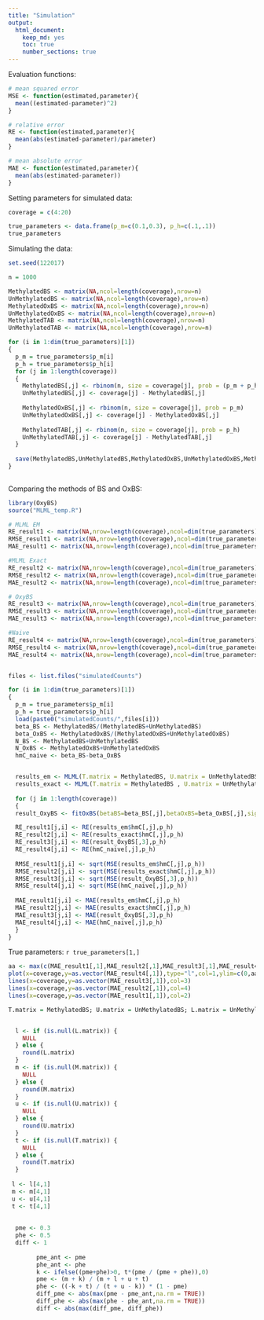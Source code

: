 ```yaml
---
title: "Simulation"
output:
  html_document:
    keep_md: yes
    toc: true
    number_sections: true
---
```



Evaluation functions:

```r
# mean squared error
MSE <- function(estimated,parameter){
  mean((estimated-parameter)^2)
}

# relative error
RE <- function(estimated,parameter){
  mean(abs(estimated-parameter)/parameter)
}

# mean absolute error
MAE <- function(estimated,parameter){
  mean(abs(estimated-parameter))
}

```


Setting parameters for simulated data:

```r
coverage = c(4:20)

true_parameters <- data.frame(p_m=c(0.1,0.3), p_h=c(.1,.1))
true_parameters
```



Simulating the data:


```r
set.seed(122017)

n = 1000

MethylatedBS <- matrix(NA,ncol=length(coverage),nrow=n)
UnMethylatedBS <- matrix(NA,ncol=length(coverage),nrow=n)
MethylatedOxBS <- matrix(NA,ncol=length(coverage),nrow=n)
UnMethylatedOxBS <- matrix(NA,ncol=length(coverage),nrow=n)
MethylatedTAB <- matrix(NA,ncol=length(coverage),nrow=n)
UnMethylatedTAB <- matrix(NA,ncol=length(coverage),nrow=n)

for (i in 1:dim(true_parameters)[1])
{
  p_m = true_parameters$p_m[i]
  p_h = true_parameters$p_h[i]
  for (j in 1:length(coverage))
  {
    MethylatedBS[,j] <- rbinom(n, size = coverage[j], prob = (p_m + p_h))
    UnMethylatedBS[,j] <- coverage[j] - MethylatedBS[,j]
    
    MethylatedOxBS[,j] <- rbinom(n, size = coverage[j], prob = p_m)
    UnMethylatedOxBS[,j] <- coverage[j] - MethylatedOxBS[,j]
    
    MethylatedTAB[,j] <- rbinom(n, size = coverage[j], prob = p_h)
    UnMethylatedTAB[,j] <- coverage[j] - MethylatedTAB[,j]
  }
  
  save(MethylatedBS,UnMethylatedBS,MethylatedOxBS,UnMethylatedOxBS,MethylatedTAB,UnMethylatedTAB,file=paste0("simulatedCounts/",p_m,"-",p_h,".rda"))
}
  
```


Comparing the methods of BS and OxBS:


```r
library(OxyBS)
source("MLML_temp.R")

# MLML EM
RE_result1 <- matrix(NA,nrow=length(coverage),ncol=dim(true_parameters)[1])
RMSE_result1 <- matrix(NA,nrow=length(coverage),ncol=dim(true_parameters)[1])
MAE_result1 <- matrix(NA,nrow=length(coverage),ncol=dim(true_parameters)[1])

#MLML Exact
RE_result2 <- matrix(NA,nrow=length(coverage),ncol=dim(true_parameters)[1])
RMSE_result2 <- matrix(NA,nrow=length(coverage),ncol=dim(true_parameters)[1])
MAE_result2 <- matrix(NA,nrow=length(coverage),ncol=dim(true_parameters)[1])

# OxyBS
RE_result3 <- matrix(NA,nrow=length(coverage),ncol=dim(true_parameters)[1])
RMSE_result3 <- matrix(NA,nrow=length(coverage),ncol=dim(true_parameters)[1])
MAE_result3 <- matrix(NA,nrow=length(coverage),ncol=dim(true_parameters)[1])

#Naive
RE_result4 <- matrix(NA,nrow=length(coverage),ncol=dim(true_parameters)[1])
RMSE_result4 <- matrix(NA,nrow=length(coverage),ncol=dim(true_parameters)[1])
MAE_result4 <- matrix(NA,nrow=length(coverage),ncol=dim(true_parameters)[1])


files <- list.files("simulatedCounts")

for (i in 1:dim(true_parameters)[1])
{
  p_m = true_parameters$p_m[i]
  p_h = true_parameters$p_h[i]
  load(paste0("simulatedCounts/",files[i]))
  beta_BS <- MethylatedBS/(MethylatedBS+UnMethylatedBS)
  beta_OxBS <- MethylatedOxBS/(MethylatedOxBS+UnMethylatedOxBS)
  N_BS <- MethylatedBS+UnMethylatedBS
  N_OxBS <- MethylatedOxBS+UnMethylatedOxBS
  hmC_naive <- beta_BS-beta_OxBS


  results_em <- MLML(T.matrix = MethylatedBS, U.matrix = UnMethylatedBS, L.matrix = UnMethylatedOxBS, M.matrix = MethylatedOxBS,iterative = TRUE)
  results_exact <- MLML(T.matrix = MethylatedBS , U.matrix = UnMethylatedBS,L.matrix = UnMethylatedOxBS, M.matrix = MethylatedOxBS)
  
  for (j in 1:length(coverage))
  {
  result_OxyBS <- fitOxBS(betaBS=beta_BS[,j],betaOxBS=beta_OxBS[,j],signalBS=N_BS[,j],signalOxBS=N_OxBS[,j])

  RE_result1[j,i] <- RE(results_em$hmC[,j],p_h)
  RE_result2[j,i] <- RE(results_exact$hmC[,j],p_h)
  RE_result3[j,i] <- RE(result_OxyBS[,3],p_h)
  RE_result4[j,i] <- RE(hmC_naive[,j],p_h)
  
  RMSE_result1[j,i] <- sqrt(MSE(results_em$hmC[,j],p_h))
  RMSE_result2[j,i] <- sqrt(MSE(results_exact$hmC[,j],p_h))
  RMSE_result3[j,i] <- sqrt(MSE(result_OxyBS[,3],p_h))
  RMSE_result4[j,i] <- sqrt(MSE(hmC_naive[,j],p_h))
  
  MAE_result1[j,i] <- MAE(results_em$hmC[,j],p_h)
  MAE_result2[j,i] <- MAE(results_exact$hmC[,j],p_h)
  MAE_result3[j,i] <- MAE(result_OxyBS[,3],p_h)
  MAE_result4[j,i] <- MAE(hmC_naive[,j],p_h)
  }
}


```

True parameters: `r true_parameters[1,]`

```r
aa <- max(c(MAE_result1[,1],MAE_result2[,1],MAE_result3[,1],MAE_result4[,1]),na.rm=TRUE)
plot(x=coverage,y=as.vector(MAE_result4[,1]),type="l",col=1,ylim=c(0,aa))
lines(x=coverage,y=as.vector(MAE_result3[,1]),col=3)
lines(x=coverage,y=as.vector(MAE_result2[,1]),col=4)
lines(x=coverage,y=as.vector(MAE_result1[,1]),col=2)
```
```r
T.matrix = MethylatedBS; U.matrix = UnMethylatedBS; L.matrix = UnMethylatedOxBS; M.matrix = MethylatedOxBS


  l <- if (is.null(L.matrix)) {
    NULL
  } else {
    round(L.matrix)
  }
  m <- if (is.null(M.matrix)) {
    NULL
  } else {
    round(M.matrix)
  }
  u <- if (is.null(U.matrix)) {
    NULL
  } else {
    round(U.matrix)
  }
  t <- if (is.null(T.matrix)) {
    NULL
  } else {
    round(T.matrix)
  }
  
 l <- l[4,1]
 m <- m[4,1]
 u <- u[4,1]
 t <- t[4,1]
 
 
  pme <- 0.3
  phe <- 0.5
  diff <- 1
  
        pme_ant <- pme
        phe_ant <- phe
        k <- ifelse((pme+phe)>0, t*(pme / (pme + phe)),0)
        pme <- (m + k) / (m + l + u + t)
        phe <- ((-k + t) / (t + u - k)) * (1 - pme)
        diff_pme <- abs(max(pme - pme_ant,na.rm = TRUE))
        diff_phe <- abs(max(phe - phe_ant,na.rm = TRUE))
        diff <- abs(max(diff_pme, diff_phe))
      

```
